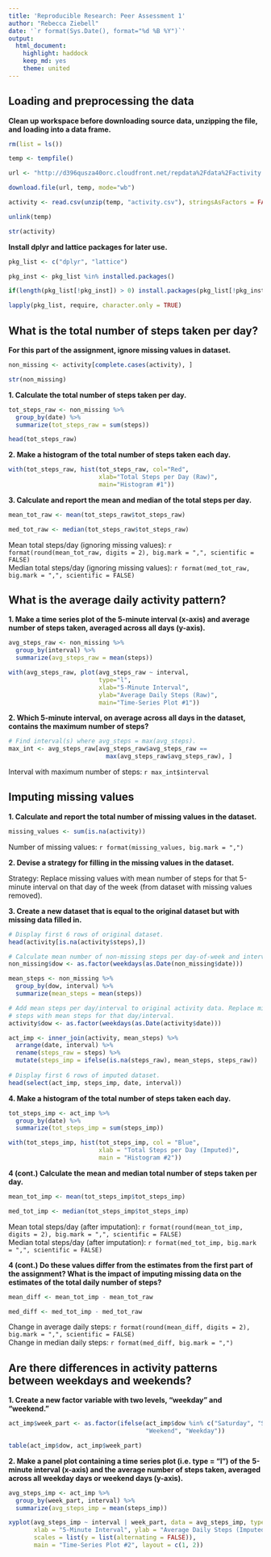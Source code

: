```yaml
---
title: 'Reproducible Research: Peer Assessment 1'
author: "Rebecca Ziebell"
date: '`r format(Sys.Date(), format="%d %B %Y")`'
output:
  html_document:
    highlight: haddock
    keep_md: yes
    theme: united
---
```


## Loading and preprocessing the data

**Clean up workspace before downloading source data, unzipping the file, and**
**loading into a data frame.**

```r
rm(list = ls())

temp <- tempfile()

url <- "http://d396qusza40orc.cloudfront.net/repdata%2Fdata%2Factivity.zip"

download.file(url, temp, mode="wb")

activity <- read.csv(unzip(temp, "activity.csv"), stringsAsFactors = FALSE)

unlink(temp)

str(activity)
```

**Install dplyr and lattice packages for later use.**

```r
pkg_list <- c("dplyr", "lattice")

pkg_inst <- pkg_list %in% installed.packages()

if(length(pkg_list[!pkg_inst]) > 0) install.packages(pkg_list[!pkg_inst])

lapply(pkg_list, require, character.only = TRUE)
```

## What is the total number of steps taken per day?
**For this part of the assignment, ignore missing values in dataset.**

```r
non_missing <- activity[complete.cases(activity), ]

str(non_missing)
```

**1\. Calculate the total number of steps taken per day.**

```r
tot_steps_raw <- non_missing %>%
  group_by(date) %>%
  summarize(tot_steps_raw = sum(steps))

head(tot_steps_raw)
```

**2\. Make a histogram of the total number of steps taken each day.**

``` r
with(tot_steps_raw, hist(tot_steps_raw, col="Red", 
                         xlab="Total Steps per Day (Raw)",
                         main="Histogram #1"))
```

**3\. Calculate and report the mean and median of the total steps per day.**

``` r
mean_tot_raw <- mean(tot_steps_raw$tot_steps_raw)

med_tot_raw <- median(tot_steps_raw$tot_steps_raw)
```

Mean total steps/day (ignoring missing values): 
`r format(round(mean_tot_raw, digits = 2), big.mark = ",", scientific = FALSE)`  
Median total steps/day (ignoring missing values):
`r format(med_tot_raw, big.mark = ",", scientific = FALSE)`

## What is the average daily activity pattern?

**1\. Make a time series plot of the 5-minute interval (x-axis) and average**
**number of steps taken, averaged across all days (y-axis).**

```r
avg_steps_raw <- non_missing %>%
  group_by(interval) %>% 
  summarize(avg_steps_raw = mean(steps))

with(avg_steps_raw, plot(avg_steps_raw ~ interval, 
                         type="l", 
                         xlab="5-Minute Interval",
                         ylab="Average Daily Steps (Raw)", 
                         main="Time-Series Plot #1"))
```

**2\. Which 5-minute interval, on average across all days in the dataset,**
**contains the maximum number of steps?**

```r
# Find interval(s) where avg_steps = max(avg_steps).
max_int <- avg_steps_raw[avg_steps_raw$avg_steps_raw == 
                           max(avg_steps_raw$avg_steps_raw), ]
```

Interval with maximum number of steps: `r max_int$interval`

## Imputing missing values

**1\. Calculate and report the total number of missing values in the dataset.**

``` r
missing_values <- sum(is.na(activity))
```

Number of missing values: `r format(missing_values, big.mark = ",")`

**2\. Devise a strategy for filling in the missing values in the dataset.**

Strategy: Replace missing values with mean number of steps for that 5-minute
interval on that day of the week (from dataset with missing values removed).

**3\. Create a new dataset that is equal to the original dataset but with**
**missing data filled in.**

``` r
# Display first 6 rows of original dataset.
head(activity[is.na(activity$steps),])

# Calculate mean number of non-missing steps per day-of-week and interval.
non_missing$dow <- as.factor(weekdays(as.Date(non_missing$date)))

mean_steps <- non_missing %>%
  group_by(dow, interval) %>%
  summarize(mean_steps = mean(steps))

# Add mean steps per day/interval to original activity data. Replace missing
# steps with mean steps for that day/interval.
activity$dow <- as.factor(weekdays(as.Date(activity$date)))

act_imp <- inner_join(activity, mean_steps) %>% 
  arrange(date, interval) %>%
  rename(steps_raw = steps) %>%
  mutate(steps_imp = ifelse(is.na(steps_raw), mean_steps, steps_raw))
   
# Display first 6 rows of imputed dataset.
head(select(act_imp, steps_imp, date, interval))
```

**4\. Make a histogram of the total number of steps taken each day.**

``` r
tot_steps_imp <- act_imp %>%
  group_by(date) %>%
  summarize(tot_steps_imp = sum(steps_imp))

with(tot_steps_imp, hist(tot_steps_imp, col = "Blue", 
                         xlab = "Total Steps per Day (Imputed)",
                         main = "Histogram #2"))
```

**4 (cont.) Calculate the mean and median total number of steps taken per day.**

``` r
mean_tot_imp <- mean(tot_steps_imp$tot_steps_imp)

med_tot_imp <- median(tot_steps_imp$tot_steps_imp)
```

Mean total steps/day (after imputation): 
`r format(round(mean_tot_imp, digits = 2), big.mark = ",", scientific = FALSE)`  
Median total steps/day (after imputation): 
`r format(med_tot_imp, big.mark = ",", scientific = FALSE)`

**4 (cont.) Do these values differ from the estimates from the first part**
**of the assignment? What is the impact of imputing missing data on the**
**estimates of the total daily number of steps?**

``` r
mean_diff <- mean_tot_imp - mean_tot_raw

med_diff <- med_tot_imp - med_tot_raw
```

Change in average daily steps: 
`r format(round(mean_diff, digits = 2), big.mark = ",", scientific = FALSE)`  
Change in median daily steps: `r format(med_diff, big.mark = ",")`

## Are there differences in activity patterns between weekdays and weekends? 

**1\. Create a new factor variable with two levels, "weekday" and "weekend."**

``` r
act_imp$week_part <- as.factor(ifelse(act_imp$dow %in% c("Saturday", "Sunday"),
                                      "Weekend", "Weekday"))

table(act_imp$dow, act_imp$week_part)
```

**2\. Make a panel plot containing a time series plot (i.e. type = "l") of the**
**5-minute interval (x-axis) and the average number of steps taken, averaged**
**across all weekday days or weekend days (y-axis).**

```r
avg_steps_imp <- act_imp %>%
  group_by(week_part, interval) %>% 
  summarize(avg_steps_imp = mean(steps_imp))

xyplot(avg_steps_imp ~ interval | week_part, data = avg_steps_imp, type = "l",
       xlab = "5-Minute Interval", ylab = "Average Daily Steps (Imputed)",
       scales = list(y = list(alternating = FALSE)),
       main = "Time-Series Plot #2", layout = c(1, 2))
```                                                                                                                                                                                                                                                                                                                                                                                                                                                                                                                                                                                                                                                                                                                                                                                                                                                                                                                                                                                                                                                                                                                                                                                                                                                                                                                                                                                                                                                                                                                                                                                                                                                                                                                                                                                                                                                                                                                                                                                                                                                                                                                                                                                                                                                                                                                                                                                                                                                                                                                                                                                                                                                                                                                                                                                                                                                                                                                                                                                                                                                                                                                                                                                                                                                                                                                                                                                                                                                                                                                                                                                                                                                                                                                                                                                                                                                                                                                                                                                                                                                                                                                                                                                                                                                                                                                                                                                                                                                                                                                                                                                                                                                                                                                                                                                                                                                                                                                                                                                                                                                                                                                                                                                                                                                                                                                                                                                                                                                                                                                                                                                                                                                                                                                                                                                                                                                                                                                                                                                                                                                                                                                                                                                                                                                                                                                                                                                                                                                                                                                                                                                                                                                                                                                                                                                                                                                                                                                                                                                                                                                                                                                                                                                                                                                                                                                                                                                                                                                                                                                                                                                                                                                                                                                                                                                                                                                                                                                                                                                                                                                                                                                                                                                                                                                                                                                                                                                                                                                                                                                                                                                                                                                                                                                                                                                                                                                                                                                                                                                                                                                                                                                                                                                                                                                                                                                                                                                                                                                                                                                                                                                                                                                                                                                                                                                                                                                                                                                                                                                                                                                                                                            